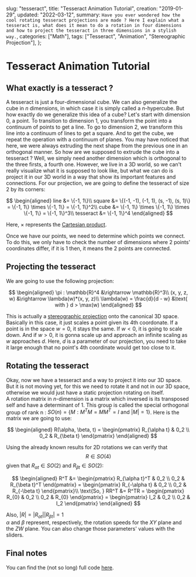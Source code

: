   slug: "tesseract",
  title: "Tesseract Animation Tutorial",
  creation: "2019-01-29",
  updated: "2022-03-12",
  summary: `Have you ever wondered how the cool rotating tesseract projections are made ?
  Here I explain what a tesseract is, what does it mean to do a rotation in four dimensions and
  how to project the tesseract in three dimensions in a stylish way.`,
  categories: ["Math"],
  tags: ["Tesseract", "Animation", "Stereographic Projection"],
};


# Tesseract Animation Tutorial

<Tesseract />

## What exactly is a tesseract ?

A tesseract is just a four-dimensional cube.
We can also generalize the cube in $n$ dimensions,
in which case it is simply called a $n$-hypercube.
But how exactly do we generalize this idea of a cube?
Let's start with dimension $0$, a point.
To transition to dimension $1$, you transform the point into a continuum of points to get a line.
To go to dimension $2$, we transform this line into a continuum of lines to get a square.
And to get the cube, we repeat the operation with a continuum of planes.
You may have noticed that here, we were always extruding the next shape from the previous one in an orthogonal manner.
So how are we supposed to extrude the cube into a tesseract ?
Well, we simply need another dimension which is orthogonal to the three firsts, a fourth one.
However, we live in a 3D world, so we can't really visualize what it is supposed to look like,
but what we can do is project it in our 3D world in a way that show its important features and connections.
For our projection, we are going to define the tesseract of size $2$ by its corners:

$$
\begin{aligned}
line &= \{-1, 1\}\\
square &= \{(-1, -1), (-1, 1), (s, -1), (s, 1)\} = \{-1, 1\} \times \{-1, 1\} = \{-1, 1\}^2\\
cube &= \{-1, 1\} \times \{-1, 1\} \times \{-1, 1\} = \{-1, 1\}^3\\
tesseract &= \{-1, 1\}^4
\end{aligned}
$$

Here, $\times$ represents the [Cartesian product][1].

Once we have our points, we need to determine which points we connect.
To do this, we only have to check the number of dimensions where 2 points' coordinates differ,
if it is 1 then, it means the 2 points are connected.

## Projecting the tesseract

We are going to use the following projection:

$$
\begin{aligned}
\pi : \mathbb{R}^4 &\rightarrow \mathbb{R}^3\\
(x, y, z, w) &\rightarrow \lambda(w)*(x, y, z)\\
\lambda(w) = \frac{d}{d - w} &\text{ with } d > \max(w)
\end{aligned}
$$

This is actually a [stereographic projection][2]
onto the canonical 3D space. Basically in this case, it just scales a point given its 4th coordonate.
If a point is in the space $w = 0$, it stays the same.
If $w < 0$, it is going to scale down.
And if $w > 0$, it is gonna scale up and approach an infinite scaling as $w$ approaches $d$.
Here, $d$ is a parameter of our projection,
you need to take it large enough that no point's 4th coordinate would get too close to it.

## Rotating the tesseract

Okay, now we have a tesseract and a way to project it into our 3D space.
But it is not moving yet, for this we need to rotate it and not in our 3D space,
otherwise we would just have a static projection rotating on itself. <br/>
A rotation matrix in $n$-dimension is a matrix which inversed is its transposed self and have a determinant of 1.
This group is called the special orthogonal group of rank n : $SO(n) = \{M : M^TM = MM^T = I \text{ and } |M| = 1\}$.
Here is the matrix we are going to use:

$$
\begin{aligned}
R(\alpha, \beta, t) =
\begin{pmatrix}
R_{\alpha t} & 0_2 \\
0_2 & R_{\beta t}
\end{pmatrix}
\end{aligned}
$$

Using the already known results for 2D rotations we can verify that $$ R \in SO(4) $$ given
that $R_{\alpha t} \in SO(2)$ and $R_{\beta t} \in SO(2)$:

$$
\begin{aligned}
R^T &=
\begin{pmatrix}
R_{\alpha t}^T & 0_2 \\
0_2 & R_{\beta t}^T
\end{pmatrix} =
\begin{pmatrix}
R_{-\alpha t} & 0_2 \\
0_2 & R_{-\beta t}
\end{pmatrix}\\
\text{So, } RR^T &= R^TR =
\begin{pmatrix}
R_{0} & 0_2 \\
0_2 & R_{0}
\end{pmatrix} =
\begin{pmatrix}
I_2 & 0_2 \\
0_2 & I_2
\end{pmatrix}
\end{aligned}
$$

Also, $|R| = |R_{\alpha t}||R_{\beta t}| = 1$ <br/> $\alpha$ and $\beta$ represent,
respectively, the rotation speeds for the $XY$ plane and the $ZW$ plane.
You can also change those parameters' values with the sliders.

## Final notes

You can find the (not so long) full code [here][3].

[1]: https://en.wikipedia.org/wiki/Cartesian_product
[2]: https://en.wikipedia.org/wiki/Stereographic_projection
[3]: https://github.com/devspaceship/devspaceship.com/blob/main/web/src/components/Tesseract/index.tsx
